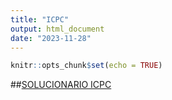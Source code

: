 ```yaml
---
title: "ICPC"
output: html_document
date: "2023-11-28"
---
```


```r
knitr::opts_chunk$set(echo = TRUE)
```

##[SOLUCIONARIO ICPC](./ICPC_2012.html) 